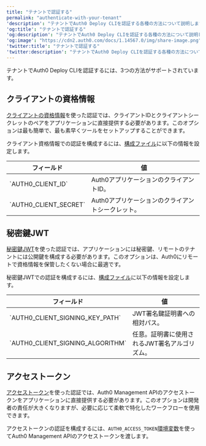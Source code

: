 ```yaml
---
title: "テナントで認証する"
permalink: "authenticate-with-your-tenant"
'description': "テナントでAuth0 Deploy CLIを認証する各種の方法について説明します。"
'og:title': "テナントで認証する"
'og:description': "テナントでAuth0 Deploy CLIを認証する各種の方法について説明します。"
'og:image': "https://cdn2.auth0.com/docs/1.14567.0/img/share-image.png"
'twitter:title': "テナントで認証する"
'twitter:description': "テナントでAuth0 Deploy CLIを認証する各種の方法について説明します。"
---
```


テナントでAuth0 Deploy CLIを認証するには、3つの方法がサポートされています。

## クライアントの資格情報

[クライアントの資格情報](/docs/ja-jp/get-started/authentication-and-authorization-flow/client-credentials-flow)を使った認証では、クライアントIDとクライアントシークレットのペアをアプリケーションに直接提供する必要があります。このオプションは最も簡単で、最も素早くツールをセットアップすることができます。

クライアント資格情報での認証を構成するには、[構成ファイル](/docs/ja-jp/deploy-monitor/deploy-cli-tool/configure-the-deploy-cli)に以下の情報を設定します。

<table class="table"><thead>
<tr>
<th><strong>フィールド</strong></th>
<th><strong>値</strong></th>
</tr>
</thead>
<tbody>
<tr>
<td>`AUTH0_CLIENT_ID`</td>
<td>Auth0アプリケーションのクライアントID。</td>
</tr>
<tr>
<td>`AUTH0_CLIENT_SECRET`</td>
<td>Auth0アプリケーションのクライアントシークレット。</td>
</tr>
</tbody>
</table>

## 秘密鍵JWT

[秘密鍵JWT](/docs/ja-jp/get-started/applications/configure-private-key-jwt)を使った認証では、アプリケーションには秘密鍵、リモートのテナントには公開鍵を構成する必要があります。このオプションは、Auth0にリモートで資格情報を保管したくない場合に最適です。

秘密鍵<Tooltip data-tooltip-id="react-containers-DefinitionTooltip-3" href="/docs/ja-jp/glossary?term=json-web-token" tip="JSON Web Token（JWT）: 二者間のクレームを安全に表現するために使用される標準IDトークン形式（および多くの場合、アクセストークン形式）。" cta="用語集の表示">JWT</Tooltip>での認証を構成するには、[構成ファイル](/docs/ja-jp/deploy-monitor/deploy-cli-tool/configure-the-deploy-cli)に以下の情報を設定します。

<table class="table"><thead>
<tr>
<th><strong>フィールド</strong></th>
<th><strong>値</strong></th>
</tr>
</thead>
<tbody>
<tr>
<td>`AUTH0_CLIENT_SIGNING_KEY_PATH`</td>
<td>JWT署名鍵証明書への相対パス。</td>
</tr>
<tr>
<td>`AUTH0_CLIENT_SIGNING_ALGORITHM`</td>
<td>任意。証明書に使用されるJWT署名アルゴリズム。</td>
</tr>
</tbody>
</table>

## アクセストークン

[アクセストークン](/docs/ja-jp/secure/tokens/access-tokens/management-api-access-tokens/get-management-api-access-tokens-for-production)を使った認証では、Auth0 <Tooltip data-tooltip-id="react-containers-DefinitionTooltip-0" href="/docs/ja-jp/glossary?term=management-api" tip="Management API: 顧客が管理タスクを実行できるようにするための製品。" cta="用語集の表示">Management API</Tooltip>のアクセストークンをアプリケーションに直接提供する必要があります。このオプションは開発者の責任が大きくなりますが、必要に応じて柔軟で特化したワークフローを使用できます。

アクセストークンの認証を構成するには、`AUTH0_ACCESS_TOKEN`[環境変数](/docs/ja-jp/deploy-monitor/deploy-cli-tool/configure-the-deploy-cli)を使ってAuth0 Management APIのアクセストークンを渡します。